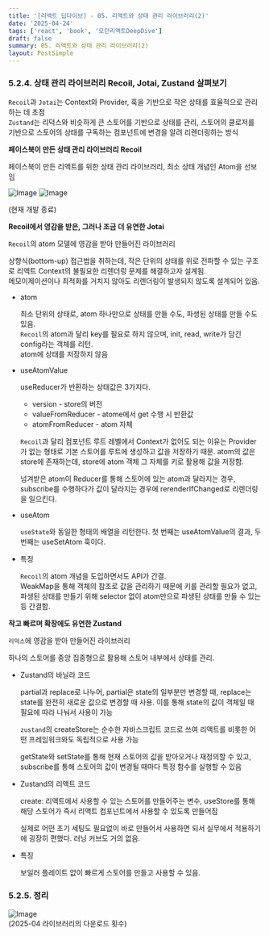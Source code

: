 ```yaml
---
title: '[리액트 딥다이브] - 05. 리액트와 상태 관리 라이브러리(2)'
date: '2025-04-24'
tags: ['react', 'book', '모던리액트DeepDive']
draft: false
summary: 05. 리액트와 상태 관리 라이브러리(2)
layout: PostSimple
---
```


### 5.2.4. 상태 관리 라이브러리 Recoil, Jotai, Zustand 살펴보기

`Recoil`과 `Jotai`는 Context와 Provider, 훅을 기반으로 작은 상태를 효율적으로 관리하는 데 초점  
`Zustand`는 리덕스와 비슷하게 큰 스토어를 기반으로 상태를 관리, 스토어의 클로저를 기반으로 스토어의 상태를 구독하는 컴포넌트에 변경을 알려 리렌더링하는 방식

**페이스북이 만든 상태 관리 라이브러리 Recoil**

페이스북이 만든 리액트를 위한 상태 관리 라이브러리, 최소 상태 개념인 Atom을 선보임

![Image](https://github.com/user-attachments/assets/e06c5f89-b699-454c-93c1-f03dc4e0c556)
![Image](https://github.com/user-attachments/assets/f88f7f2b-4100-4960-9bf6-bc0c3460bae2)

(현재 개발 종료)

**Recoil에서 영감을 받은, 그러나 조금 더 유연한 Jotai**

`Recoil`의 atom 모델에 영감을 받아 만들어진 라이브러리

상향식(bottom-up) 접근법을 취하는데, 작은 단위의 상태를 위로 전파할 수 있는 구조로 리액트 Context의 불필요한 리렌더링 문제를 해결하고자 설계됨.  
메모이제이션이나 최적화를 거치지 않아도 리렌더링이 발생되지 않도록 설계되어 있음.

- atom

  최소 단위의 상태로, atom 하나만으로 상태를 만들 수도, 파생된 상태를 만들 수도 있음.  
  `Recoil`의 atom과 달리 key를 필요로 하지 않으며, init, read, write가 담긴 config라는 객체를 리턴.  
  atom에 상태를 저장하지 않음

- useAtomValue

  useReducer가 반환하는 상태값은 3가지다.

  - version - store의 버전
  - valueFromReducer - atome에서 get 수행 시 반환값
  - atomFromReducer - atom 자체

  `Recoil`과 달리 컴포넌트 루트 레벨에서 Context가 없어도 되는 이유는 Provider가 없는 형태로 기본 스토어를 루트에 생성하고 값을 저장하기 때문. atom의 값은 store에 존재하는데, store에 atom 객체 그 자체를 키로 활용해 값을 저장함.

  넘겨받은 atom이 Reducer를 통해 스토어에 있는 atom과 달라지는 경우, subscribe를 수행하다가 값이 달라지는 경우에 rerenderIfChanged로 리렌더링을 일으킨다.

- useAtom

  `useState`와 동일한 형태의 배열을 리턴한다. 첫 번째는 useAtomValue의 결과, 두 번째는 useSetAtom 훅이다.

- 특징

  `Recoil`의 atom 개념을 도입하면서도 API가 간결.  
  WeakMap을 통해 객체의 참조로 값을 관리하기 때문에 키를 관리할 필요가 없고, 파생된 상태를 만들기 위해 selector 없이 atom만으로 파생된 상태를 만들 수 있는 등 간결함.

**작고 빠르며 확장에도 유연한 Zustand**

`리덕스`에 영감을 받아 만들어진 라이브러리

하나의 스토어를 중앙 집중형으로 활용해 스토어 내부에서 상태를 관리.

- Zustand의 바닐라 코드

  partial과 replace로 나누어, partial은 state의 일부분만 변경할 때, replace는 state를 완전히 새로운 값으로 변경할 때 사용. 이를 통해 state의 값이 객체일 때 필요에 따라 나눠서 사용이 가능

  `zustand`의 createStore는 순수한 자바스크립트 코드로 쓰여 리액트를 비롯한 어떤 프레임워크와도 독립적으로 사용 가능

  getState와 setState를 통해 현재 스토어의 값을 받아오거나 재정의할 수 있고, subscribe를 통해 스토어의 값이 변경될 때마다 특정 함수를 실행할 수 있음

- Zustand의 리액트 코드

  create: 리액트에서 사용할 수 있는 스토어를 만들어주는 변수, useStore를 통해 해당 스토어가 즉시 리액트 컴포넌트에서 사용할 수 있도록 만들어짐

  실제로 어떤 초기 세팅도 필요없이 바로 만들어서 사용하면 되서 실무에서 적용하기에 굉장히 편했다. 러닝 커브도 거의 없음.

- 특징

  보일러 플레이트 없이 빠르게 스토어를 만들고 사용할 수 있음.

### 5.2.5. 정리

![Image](https://github.com/user-attachments/assets/d3855c0b-8d30-46d7-835f-cd1ddd6200d2)  
(2025-04 라이브러리의 다운로드 횟수)
